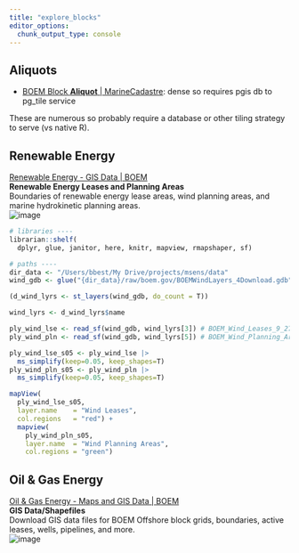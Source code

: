```yaml
---
title: "explore_blocks"
editor_options:
  chunk_output_type: console
---
```


## Aliquots

-   [BOEM Block **Aliquot** \| MarineCadastre](https://marinecadastre-noaa.hub.arcgis.com/maps/2c9c651c500043d88b471de46b5e89b5/about): dense so requires pgis db to pg_tile service

These are numerous so probably require a database or other tiling strategy to serve (vs native R).

## Renewable Energy

[Renewable Energy - GIS Data \| BOEM](https://www.boem.gov/renewable-energy/mapping-and-data/renewable-energy-gis-data)\
**Renewable Energy Leases and Planning Areas**\
Boundaries of renewable energy lease areas, wind planning areas, and marine hydrokinetic planning areas.\
![image](https://github.com/MarineSensitivities/objectives/assets/2837257/67cb44e8-4559-4869-92f5-50d8a9945e68)

```r
# libraries ----
librarian::shelf(
  dplyr, glue, janitor, here, knitr, mapview, rmapshaper, sf)

# paths ----
dir_data <- "/Users/bbest/My Drive/projects/msens/data"
wind_gdb <- glue("{dir_data}/raw/boem.gov/BOEMWindLayers_4Download.gdb")

(d_wind_lyrs <- st_layers(wind_gdb, do_count = T))

wind_lyrs <- d_wind_lyrs$name

ply_wind_lse <- read_sf(wind_gdb, wind_lyrs[3]) # BOEM_Wind_Leases_9_27_2023
ply_wind_pln <- read_sf(wind_gdb, wind_lyrs[5]) # BOEM_Wind_Planning_Areas_10_06_2023

ply_wind_lse_s05 <- ply_wind_lse |> 
  ms_simplify(keep=0.05, keep_shapes=T)
ply_wind_pln_s05 <- ply_wind_pln |> 
  ms_simplify(keep=0.05, keep_shapes=T)

mapView(
  ply_wind_lse_s05, 
  layer.name    = "Wind Leases",
  col.regions   = "red") +
  mapview(
    ply_wind_pln_s05, 
    layer.name  = "Wind Planning Areas",
    col.regions = "green")
```

## Oil & Gas Energy

[Oil & Gas Energy - Maps and GIS Data \| BOEM](https://www.boem.gov/oil-gas-energy/mapping-and-data)\
**GIS Data/Shapefiles**\
Download GIS data files for BOEM Offshore block grids, boundaries, active leases, wells, pipelines, and more.\
![image](https://github.com/MarineSensitivities/objectives/assets/2837257/13487c65-17b4-429b-9275-480f3674ce82)

